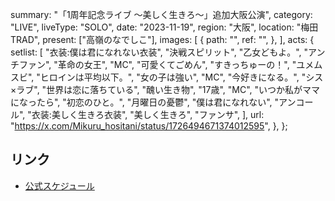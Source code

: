  summary: "「1周年記念ライブ 〜美しく生きろ〜」追加大阪公演",
  category: "LIVE",
  liveType: "SOLO",
  date: "2023-11-19",
  region: "大阪",
  location: "梅田TRAD",
  present: ["高嶺のなでしこ"],
  images: [
    {
      path: "",
      ref: "",
    },
  ],
  acts: {
    setlist: [
      "衣装:僕は君になれない衣装",
      "決戦スピリット",
      "乙女どもよ。",
      "アンチファン",
      "革命の女王",
      "MC",
      "可愛くてごめん",
      "すきっちゅーの！",
      "ユメムスビ",
      "ヒロインは平均以下。",
      "女の子は強い",
      "MC",
      "今好きになる。",
      "シス×ラブ",
      "世界は恋に落ちている",
      "醜い生き物",
      "17歳",
      "MC",
      "いつか私がママになったら",
      "初恋のひと。",
      "月曜日の憂鬱",
      "僕は君になれない",
      "アンコール",
      "衣装:美しく生きろ衣装",
      "美しく生きろ",
      "ファンサ",
    ],
    url: "https://x.com/Mikuru_hositani/status/1726494671374012595",
  },
};

## リンク

- [公式スケジュール](https://takanenonadeshiko.jp/?p=1464)

